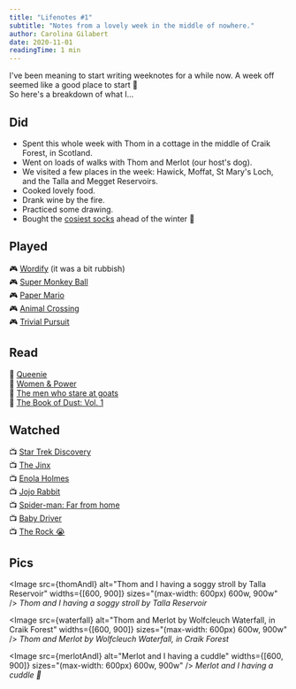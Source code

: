 ```yaml
---
title: "Lifenotes #1"
subtitle: "Notes from a lovely week in the middle of nowhere."
author: Carolina Gilabert
date: 2020-11-01
readingTime: 1 min
---
```



I've been meaning to start writing weeknotes for a while now. A week off seemed like a good place to start 🙂  
So here's a breakdown of what I...

## Did

- Spent this whole week with Thom in a cottage in the middle of Craik Forest, in Scotland.
- Went on loads of walks with Thom and Merlot (our host's dog).
- We visited a few places in the week: Hawick, Moffat, St Mary's Loch, and the Talla and Megget Reservoirs.
- Cooked lovely food.
- Drank wine by the fire.
- Practiced some drawing.
- Bought the [cosiest socks](https://www.seasaltcornwall.co.uk/accessories/socks-tights/chunky-knit-socks-with-fluffy-lining-aspect-berry.htm) ahead of the winter 🧦

## Played

🎮 [Wordify](https://www.nintendo.co.uk/Games/Nintendo-Switch-download-software/Wordify-1817041.html) (it was a bit rubbish)  
🎮 [Super Monkey Ball](https://www.nintendo.co.uk/Games/Nintendo-Switch/Super-Monkey-Ball-Banana-Blitz-HD-1649998.html)  
🎮 [Paper Mario](https://www.nintendo.co.uk/Games/Nintendo-Switch/Paper-Mario-The-Origami-King-1782440.html)  
🎮 [Animal Crossing](https://www.nintendo.co.uk/Games/Nintendo-Switch/Animal-Crossing-New-Horizons-1438623.html)  
🎮 [Trivial Pursuit](https://www.nintendo.co.uk/Games/Nintendo-Switch-download-software/Trivial-Pursuit-Live--1462491.html)

## Read

📖 [Queenie](https://www.hive.co.uk/Product/Candice-Carty-Williams/Queenie--British-Book-Awards-Book-of-the-Year/24546409)  
📖 [Women & Power](https://www.hive.co.uk/Product/Professor-Mary-Beard/Women--Power--A-Manifesto/21591433)  
📖 [The men who stare at goats](https://www.hive.co.uk/Product/Jon-Ronson/The-Men-Who-Stare-At-Goats/782619)  
📖 [The Book of Dust: Vol. 1](https://www.hive.co.uk/Product/Philip-Pullman/La-Belle-Sauvage-The-Book-of-Dust-Volume-One/22358584)

## Watched

📺 [Star Trek Discovery](https://www.imdb.com/title/tt5171438/)  
📺 [The Jinx](https://www.imdb.com/title/tt4299972)  
📺 [Enola Holmes](https://www.imdb.com/title/tt7846844)  
📺 [Jojo Rabbit](https://www.imdb.com/title/tt2584384)  
📺 [Spider-man: Far from home](https://www.imdb.com/title/tt6320628)  
📺 [Baby Driver](https://www.imdb.com/title/tt3890160)  
📺 [The Rock 😭](https://www.imdb.com/title/tt0117500)

## Pics

<Image
    src={thomAndI}
    alt="Thom and I having a soggy stroll by Talla Reservoir"
    widths={[600, 900]}
    sizes="(max-width: 600px) 600w, 900w"
/>
_Thom and I having a soggy stroll by Talla Reservoir_

<Image
    src={waterfall}
    alt="Thom and Merlot by Wolfcleuch Waterfall, in Craik Forest"
    widths={[600, 900]}
    sizes="(max-width: 600px) 600w, 900w"
/>
_Thom and Merlot by Wolfcleuch Waterfall, in Craik Forest_

<Image
    src={merlotAndI}
    alt="Merlot and I having a cuddle"
    widths={[600, 900]}
    sizes="(max-width: 600px) 600w, 900w"
/>
_Merlot and I having a cuddle 💛_
